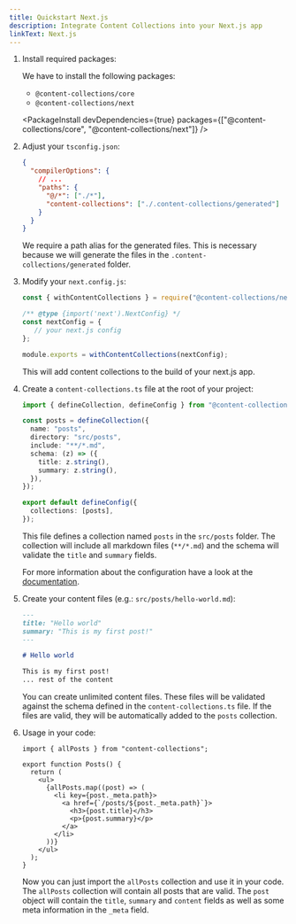 ```yaml
---
title: Quickstart Next.js
description: Integrate Content Collections into your Next.js app
linkText: Next.js
---
```


1. Install required packages:

   We have to install the following packages:

   - `@content-collections/core`
   - `@content-collections/next`

   <PackageInstall devDependencies={true} packages={["@content-collections/core", "@content-collections/next"]} />

1. Adjust your `tsconfig.json`:

   ```json
   {
     "compilerOptions": {
       // ...
       "paths": {
         "@/*": ["./*"],
         "content-collections": ["./.content-collections/generated"]
       }
     }
   }
   ```

   We require a path alias for the generated files.
   This is necessary because we will generate the files in the `.content-collections/generated` folder.

1. Modify your `next.config.js`:

   ```js
   const { withContentCollections } = require("@content-collections/next");

   /** @type {import('next').NextConfig} */
   const nextConfig = {
      // your next.js config
   };

   module.exports = withContentCollections(nextConfig);
   ```

   This will add content collections to the build of your next.js app.


1. Create a `content-collections.ts` file at the root of your project:

   ```ts
   import { defineCollection, defineConfig } from "@content-collections/core";

   const posts = defineCollection({
     name: "posts",
     directory: "src/posts",
     include: "**/*.md",
     schema: (z) => ({
       title: z.string(),
       summary: z.string(),
     }),
   });

   export default defineConfig({
     collections: [posts],
   });
   ```

   This file defines a collection named `posts` in the `src/posts` folder.
   The collection will include all markdown files (`**/*.md`) and the schema will validate the `title` and `summary` fields.

   For more information about the configuration have a look at the [documentation](/docs/main/configuration).

1. Create your content files (e.g.: `src/posts/hello-world.md`):

   ```md
   ---
   title: "Hello world"
   summary: "This is my first post!"
   ---

   # Hello world

   This is my first post!
   ... rest of the content
   ```

   You can create unlimited content files.
   These files will be validated against the schema defined in the `content-collections.ts` file.
   If the files are valid, they will be automatically added to the `posts` collection.

1. Usage in your code:

   ```tsx
   import { allPosts } from "content-collections";

   export function Posts() {
     return (
       <ul>
         {allPosts.map((post) => (
           <li key={post._meta.path}>
             <a href={`/posts/${post._meta.path}`}>
               <h3>{post.title}</h3>
               <p>{post.summary}</p>
             </a>
           </li>
         ))}
       </ul>
     );
   }
   ```

   Now you can just import the `allPosts` collection and use it in your code.
   The `allPosts` collection will contain all posts that are valid.
   The `post` object will contain the `title`, `summary` and `content` fields as well as some meta information in the `_meta` field.
